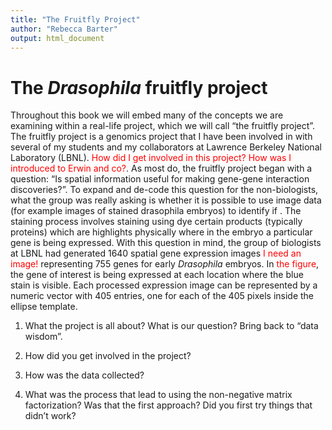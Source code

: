 ```yaml
---
title: "The Fruitfly Project"
author: "Rebecca Barter"
output: html_document
---
```


# The *Drasophila* fruitfly project

Throughout this book we will embed many of the concepts we are examining within a real-life project, which we will call "the fruitfly project". The fruitfly project is a genomics project that I have been involved in with several of my students and my collaborators at Lawrence Berkeley National Laboratory (LBNL). <FONT COLOR="red">How did I get involved in this project? How was I introduced to Erwin and co?</FONT>. As most do, the fruitfly project began with a question: "Is spatial information useful for making gene-gene interaction discoveries?". To expand and de-code this question for the non-biologists, what the group was really asking is whether it is possible to use image data (for example images of stained drasophila embryos) to identify if . The staining process involves staining using dye certain products (typically proteins) which are highlights physically where in the embryo a particular gene is being expressed.  With this question in mind, the group of biologists at LBNL had generated 1640 spatial gene expression images <FONT COLOR="red">I need an image!</FONT> representing 755 genes for early *Drasophila* embryos. In <FONT COLOR="red">the figure</FONT>, the gene of interest is being expressed at each location where the blue stain is visible. Each processed expression image can be represented by a numeric vector with 405 entries, one for each of the 405 pixels inside the ellipse template.



1. What the project is all about? What is our question? Bring back to "data wisdom".

1. How did you get involved in the project?

1. How was the data collected?

1. What was the process that lead to using the non-negative matrix factorization? Was that the first approach? Did you first try things that didn't work?

